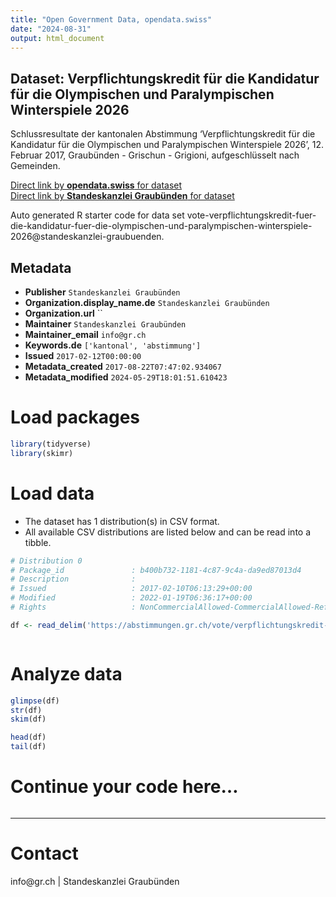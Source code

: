 ```yaml
---
title: "Open Government Data, opendata.swiss"
date: "2024-08-31"
output: html_document
---
```


## Dataset: Verpflichtungskredit für die Kandidatur für die Olympischen und Paralympischen Winterspiele 2026

Schlussresultate der kantonalen Abstimmung 'Verpflichtungskredit für die Kandidatur für die Olympischen und Paralympischen Winterspiele 2026', 12. Februar 2017, Graubünden - Grischun - Grigioni, aufgeschlüsselt nach Gemeinden.

[Direct link by **opendata.swiss** for dataset](https://opendata.swiss/de/dataset/verpflichtungskredit-fur-die-kandidatur-fur-die-olympischen-und-paralympischen-winterspiel-2026)<br>
[Direct link by **Standeskanzlei Graubünden** for dataset](https://abstimmungen.gr.ch/vote/verpflichtungskredit-fuer-die-kandidatur-fuer-die-olympischen-und-paralympischen-winterspiele-2026/data)

Auto generated R starter code for data set vote-verpflichtungskredit-fuer-die-kandidatur-fuer-die-olympischen-und-paralympischen-winterspiele-2026@standeskanzlei-graubuenden.

## Metadata

- **Publisher** `Standeskanzlei Graubünden`
- **Organization.display_name.de** `Standeskanzlei Graubünden`
- **Organization.url** ``
- **Maintainer** `Standeskanzlei Graubünden`
- **Maintainer_email** `info@gr.ch`
- **Keywords.de** `['kantonal', 'abstimmung']`
- **Issued** `2017-02-12T00:00:00`
- **Metadata_created** `2017-08-22T07:47:02.934067`
- **Metadata_modified** `2024-05-29T18:01:51.610423`


# Load packages

```r

library(tidyverse)
library(skimr)

```

# Load data

-   The dataset has 1 distribution(s) in CSV format.
-   All available CSV distributions are listed below and can be read into a tibble.

```r

# Distribution 0
# Package_id               : b400b732-1181-4c87-9c4a-da9ed87013d4
# Description              : 
# Issued                   : 2017-02-10T06:13:29+00:00
# Modified                 : 2022-01-19T06:36:17+00:00
# Rights                   : NonCommercialAllowed-CommercialAllowed-ReferenceRequired

df <- read_delim('https://abstimmungen.gr.ch/vote/verpflichtungskredit-fuer-die-kandidatur-fuer-die-olympischen-und-paralympischen-winterspiele-2026/data-csv')



```

# Analyze data

```r

glimpse(df)
str(df)
skim(df)

head(df)
tail(df)

```

# Continue your code here...

```r

```

------------------------------------------------------------------------

# Contact

info@gr.ch | Standeskanzlei Graubünden
